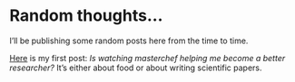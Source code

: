 # Random thoughts...

I'll be publishing some random posts here from the time to time. 

<a href=post-cooking.html>Here</a>	is my first post: *Is watching masterchef helping me become a better researcher?* It's either about food or about writing scientific papers. 
